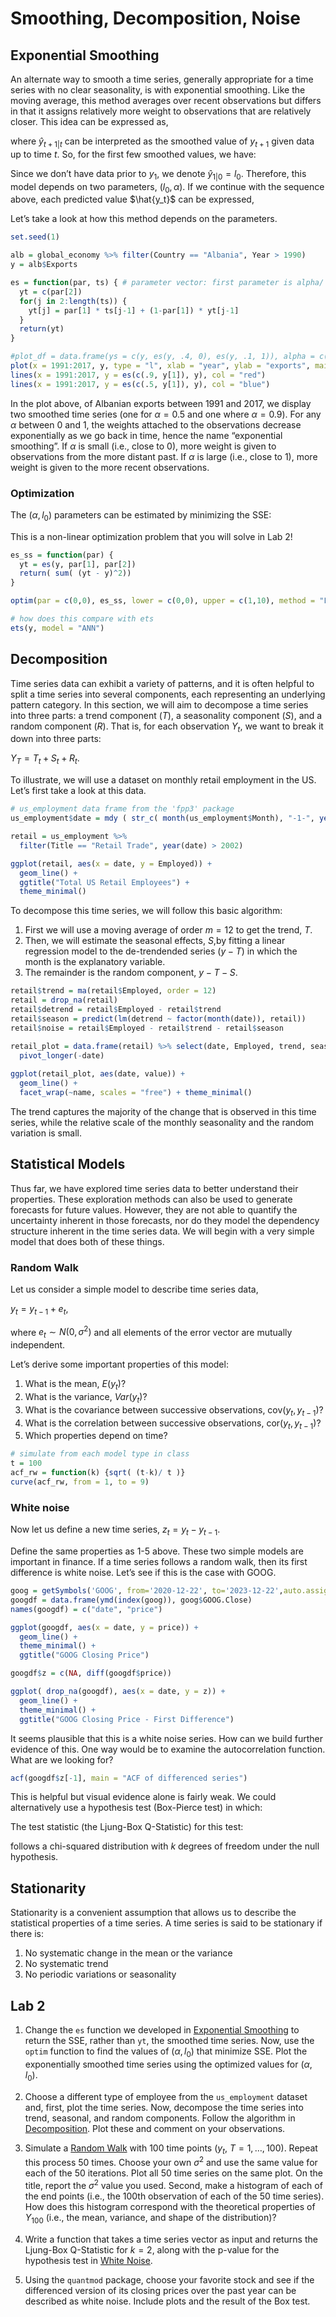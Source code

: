 # Smoothing, Decomposition, Noise

## Exponential Smoothing

An alternate way to smooth a time series, generally appropriate for a time series with no clear seasonality, is with exponential smoothing. Like the moving average, this method averages over recent observations but differs in that it assigns relatively more weight to observations that are relatively closer. This idea can be expressed as,

\begin{align}
\hat{y}_{t+1 | t} = \alpha y_t + (1-\alpha) \hat{y}_{t | t-1},
\end{align}

where $\hat{y}_{t+1 | t}$ can be interpreted as the smoothed value of $y_{t+1}$ given data up to time $t$. So, for the first few smoothed values, we have:

\begin{align}
\hat{y}_{1|0} &= l_0 \\
\hat{y}_{2|1} &= \alpha y_1 + (1-\alpha) l_0 \\
\hat{y}_{3|2} &= \alpha y_2 + (1-\alpha) \hat{y}_{2|1} \\
&= \alpha y_2 + (1-\alpha) \alpha y_1 + (1-\alpha)^2 l_0
\end{align}

Since we don't have data prior to $y_1$, we denote $\hat{y}_{1 | 0} = l_0$. Therefore, this model depends on two parameters, $(l_0, \alpha)$. If we continue with the sequence above, each predicted value $\hat{y_t}$ can be expressed,

\begin{align}
\hat{y}_{t+1 | t} = (1-\alpha) ^ t l_0  + \sum_{j=0}^{t-1} \alpha (1-\alpha) ^ j y_{t-j}. \\
\end{align}

Let's take a look at how this method depends on the parameters.

```r
set.seed(1)

alb = global_economy %>% filter(Country == "Albania", Year > 1990) 
y = alb$Exports

es = function(par, ts) { # parameter vector: first parameter is alpha/ second is l0
  yt = c(par[2])
  for(j in 2:length(ts)) {
    yt[j] = par[1] * ts[j-1] + (1-par[1]) * yt[j-1]
  }
  return(yt)
}

#plot_df = data.frame(ys = c(y, es(y, .4, 0), es(y, .1, 1)), alpha = c(rep(0,n), rep(.4,n), rep(.1,n)))
plot(x = 1991:2017, y, type = "l", xlab = "year", ylab = "exports", main = "Albanian Exports (black); alpha = .9 (red); alpha = .5 (blue)")
lines(x = 1991:2017, y = es(c(.9, y[1]), y), col = "red")
lines(x = 1991:2017, y = es(c(.5, y[1]), y), col = "blue")
```

In the plot above, of Albanian exports between 1991 and 2017, we display two smoothed time series (one for $\alpha = 0.5$ and one where $\alpha = 0.9$). For any $\alpha$ between 0 and 1, the weights attached to the observations decrease exponentially as we go back in time, hence the name “exponential smoothing”. If $\alpha$ is small (i.e., close to 0), more weight is given to observations from the more distant past. If $\alpha$ is large (i.e., close to 1), more weight is given to the more recent observations.

### Optimization

The $(\alpha, l_0)$ parameters can be estimated by minimizing the SSE:

\begin{align}
\text{SSE} = \sum_{i=i}^T \bigg(y_t - \hat{y}_{t | t-1}   \bigg)^2.
\end{align}

This is a non-linear optimization problem that you will solve in Lab 2!

```r

es_ss = function(par) {
  yt = es(y, par[1], par[2])
  return( sum( (yt - y)^2))
}

optim(par = c(0,0), es_ss, lower = c(0,0), upper = c(1,10), method = "L-BFGS-B")$par

# how does this compare with ets
ets(y, model = "ANN")
```


## Decomposition

Time series data can exhibit a variety of patterns, and it is often helpful to split a time series into several components, each representing an underlying pattern category. In this section, we will aim to decompose a time series into three parts: a trend component ($T$), a seasonality component ($S$), and a random component ($R$). That is, for each observation $Y_t$, we want to break it down into three parts:

$Y_T = T_t + S_t + R_t$.

To illustrate, we will use a dataset on monthly retail employment in the US. Let's first take a look at this data.


```r
# us_employment data frame from the 'fpp3' package
us_employment$date = mdy ( str_c( month(us_employment$Month), "-1-", year(us_employment$Month)) )

retail = us_employment %>% 
  filter(Title == "Retail Trade", year(date) > 2002)
```


```r
ggplot(retail, aes(x = date, y = Employed)) + 
  geom_line() + 
  ggtitle("Total US Retail Employees") + 
  theme_minimal()

```

To decompose this time series, we will follow this basic algorithm:

1. First we will use a moving average of order $m=12$ to get the trend, $T$.
2. Then, we will estimate the seasonal effects, $S$,by fitting a linear regression model to the de-trendended series ($y-T$) in which the month is the explanatory variable.
3. The remainder is the random component, $y-T-S$.




```r
retail$trend = ma(retail$Employed, order = 12)
retail = drop_na(retail)
retail$detrend = retail$Employed - retail$trend
retail$season = predict(lm(detrend ~ factor(month(date)), retail))
retail$noise = retail$Employed - retail$trend - retail$season

retail_plot = data.frame(retail) %>% select(date, Employed, trend, season, noise) %>% 
  pivot_longer(-date)
  
ggplot(retail_plot, aes(date, value)) + 
  geom_line() + 
  facet_wrap(~name, scales = "free") + theme_minimal()
```

The trend captures the majority of the change that is observed in this time series, while the relative scale of the monthly seasonality and the random variation is small.

## Statistical Models

Thus far, we have explored time series data to better understand their properties. These exploration methods can also be used to generate forecasts for future values. However, they are not able to quantify the uncertainty inherent in those forecasts, nor do they model the dependency structure inherent in the time series data. We will begin with a very simple model that does both of these things.

### Random Walk

Let us consider a simple model to describe time series data,

$y_t = y_{t-1}+e_t$,

where $e_t \sim N(0, \sigma^2)$ and all elements of the error vector are mutually independent.

Let's derive some important properties of this model:

1. What is the mean, $E(y_t)$?
2. What is the variance, $Var(y_t)$?
3. What is the covariance between successive observations, $\text{cov}(y_t, y_{t-1})$?
4. What is the correlation between successive observations, $\text{cor}(y_t, y_{t-1})$?
5. Which properties depend on time?

```r
# simulate from each model type in class
t = 100
acf_rw = function(k) {sqrt( (t-k)/ t )}
curve(acf_rw, from = 1, to = 9)
```

### White noise

Now let us define a new time series, $z_t = y_t - y_{t-1}$.

Define the same properties as 1-5 above. These two simple models are important in finance. If a time series follows a random walk, then its first difference is white noise. Let's see if this is the case with GOOG. 

```r
goog = getSymbols('GOOG', from='2020-12-22', to='2023-12-22',auto.assign = FALSE)
googdf = data.frame(ymd(index(goog)), goog$GOOG.Close)
names(googdf) = c("date", "price")

ggplot(googdf, aes(x = date, y = price)) + 
  geom_line() + 
  theme_minimal() + 
  ggtitle("GOOG Closing Price")
```

```r
googdf$z = c(NA, diff(googdf$price))

ggplot( drop_na(googdf), aes(x = date, y = z)) + 
  geom_line() + 
  theme_minimal() + 
  ggtitle("GOOG Closing Price - First Difference")
```

It seems plausible that this is a white noise series. How can we build further evidence of this. One way would be to examine the autocorrelation function. What are we looking for?

```r
acf(googdf$z[-1], main = "ACF of differenced series")
```

This is helpful but visual evidence alone is fairly weak. We could alternatively use a hypothesis test (Box-Pierce test) in which:

\begin{align}
H_0 &: \rho_1 = \rho_2 = \ldots = \rho_k = 0 \\
H_A &: \text{at least one autocorrelation is different from 0}
\end{align}

The test statistic (the Ljung-Box Q-Statistic) for this test:

\begin{align}
Q = n(n+2) \sum_{i=1}^k \frac{\hat{\rho}_i^2}{(n-k)}
\end{align}

follows a chi-squared distribution with $k$ degrees of freedom under the null hypothesis.

## Stationarity 

Stationarity is a convenient assumption that allows us to describe the statistical properties of a time series. A time series is said to be stationary if there is:

1. No systematic change in the mean or the variance
2. No systematic trend
3. No periodic variations or seasonality


## Lab 2

1. Change the <code>es</code> function we developed in [Exponential Smoothing] to return the SSE, rather than <code>yt</code>, the smoothed time series. Now, use the <code>optim</code> function to find the values of $(\alpha, l_0)$ that minimize SSE. Plot the exponentially smoothed time series using the optimized values for $(\alpha, l_0)$.

2. Choose a different type of employee from the <code>us_employment</code> dataset and, first, plot the time series. Now, decompose the time series into trend, seasonal, and random components. Follow the algorithm in [Decomposition]. Plot these and comment on your observations.

3. Simulate a [Random Walk] with 100 time points ($y_t$, $T= 1,\ldots,100$). Repeat this process 50 times. Choose your own $\sigma^2$ and use the same value for each of the 50 iterations. Plot all 50 time series on the same plot. On the title, report the $\sigma^2$ value you used. Second, make a histogram of each of the end points (i.e., the 100th observation of each of the 50 time series). How does this histogram correspond with the theoretical properties of $Y_{100}$ (i.e., the mean, variance, and shape of the distribution)?


4. Write a function that takes a time series vector as input and returns the Ljung-Box Q-Statistic for $k=2$, along with the p-value for the hypothesis test in [White Noise].

5. Using the <code>quantmod</code> package, choose your favorite stock and see if the differenced version of its closing prices over the past year can be described as white noise. Include plots and the result of the Box test.

